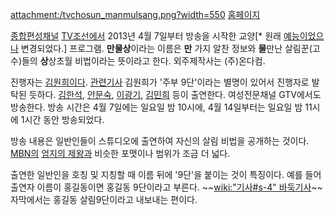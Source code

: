 attachment:/tvchosun_manmulsang.png?width=550
[http://tv.chosun.com/enter/9store/main/main.html 홈페이지]

[[종합편성채널]] [[TV조선]]에서 2013년 4월 7일부터 방송을 시작한 교양[* 원래 [[예능]]이었으나 변경되었다.] 프로그램. '''만물상'''이라는 이름은 '''만''' 가지 알찬 정보와 '''물'''만난 살림꾼(고수)들의 '''상'''상초월 비법이라는 뜻이라고 한다. 외주제작사는 (주)온다컴.

진행자는 [[김원희]]이다. [http://news.naver.com/main/read.nhn?mode=LSD&mid=sec&sid1=106&oid=416&aid=0000018797 관련기사] 김원희가 '주부 9단'이라는 별명이 있어서 진행자로 발탁된 듯하다. [[김한석]], [[안문숙]], [[이광기]], [[김민희]] 등이 출연한다.
여성전문채널 GTV에서도 방송한다.
방송 시간은 4월 7일에는 일요일 밤 10시에, 4월 14일부터는 일요일 밤 11시에 1시간 동안 방송되었다.

방송 내용은 일반인들이 스튜디오에 출연하여 자신의 살림 비법을 공개하는 것이다. [[MBN]]의 [[엄지의 제왕]]과 비슷한 포맷이나 범위가 조금 더 넓다.

출연한 일반인을 호칭 및 지칭할 때 이름 뒤에 '9단'을 붙이는 것이 특징이다. 예를 들어 출연자 이름이 홍길동이면 홍길동 9단이라고 부른다. ~~[[wiki:"기사#s-4" 바둑기사]]~~ 자막에서는 홍길동 살림9단이라고 내보내는 편이다.
